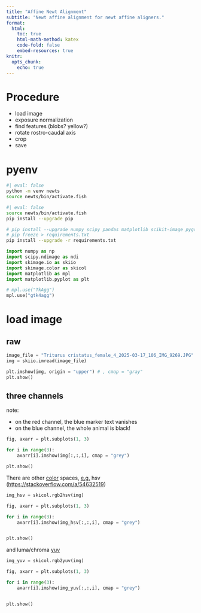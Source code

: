 ```yaml
---
title: "Affine Newt Alignment"
subtitle: "Newt affine alignment for newt affine aligners."
format:
  html:
    toc: true
    html-math-method: katex
    code-fold: false
    embed-resources: true
knitr:
  opts_chunk:
    echo: true
---
```



# Procedure

- load image
- exposure normalization
- find features (blobs? yellow?)
- rotate rostro-caudal axis
- crop
- save


# pyenv

```sh
#| eval: false
python -m venv newts
source newts/bin/activate.fish
```

```sh
#| eval: false
source newts/bin/activate.fish
pip install --upgrade pip

# pip install --upgrade numpy scipy pandas matplotlib scikit-image pygobject
# pip freeze > requirements.txt
pip install --upgrade -r requirements.txt
```

```python
import numpy as np
import scipy.ndimage as ndi
import skimage.io as skiio
import skimage.color as skicol
import matplotlib as mpl
import matplotlib.pyplot as plt

# mpl.use("TkAgg")
mpl.use("gtk4agg")

```


# load image

## raw

```python
image_file = "Triturus cristatus_female_4_2025-03-17_106_IMG_9269.JPG"
img = skiio.imread(image_file)

plt.imshow(img, origin = "upper") # , cmap = "gray"
plt.show()
```


## three channels

note:

- on the red channel, the blue marker text vanishes
- on the blue channel, the whole animal is black!

```python

fig, axarr = plt.subplots(1, 3)

for i in range(3):
    axarr[i].imshow(img[:,:,i], cmap = "grey")

plt.show()
```


There are other [color](https://scikit-image.org/docs/stable/api/skimage.color.html) 
spaces, [e.g.](https://en.wikipedia.org/wiki/HSL_and_HSV)
hsv (<https://stackoverflow.com/a/54632519>)

```python
img_hsv = skicol.rgb2hsv(img)

fig, axarr = plt.subplots(1, 3)

for i in range(3):
    axarr[i].imshow(img_hsv[:,:,i], cmap = "grey")


plt.show()
```


and luma/chroma [yuv](https://en.wikipedia.org/wiki/Y%E2%80%B2UV)


```python
img_yuv = skicol.rgb2yuv(img)

fig, axarr = plt.subplots(1, 3)

for i in range(3):
    axarr[i].imshow(img_yuv[:,:,i], cmap = "grey")


plt.show()
```
